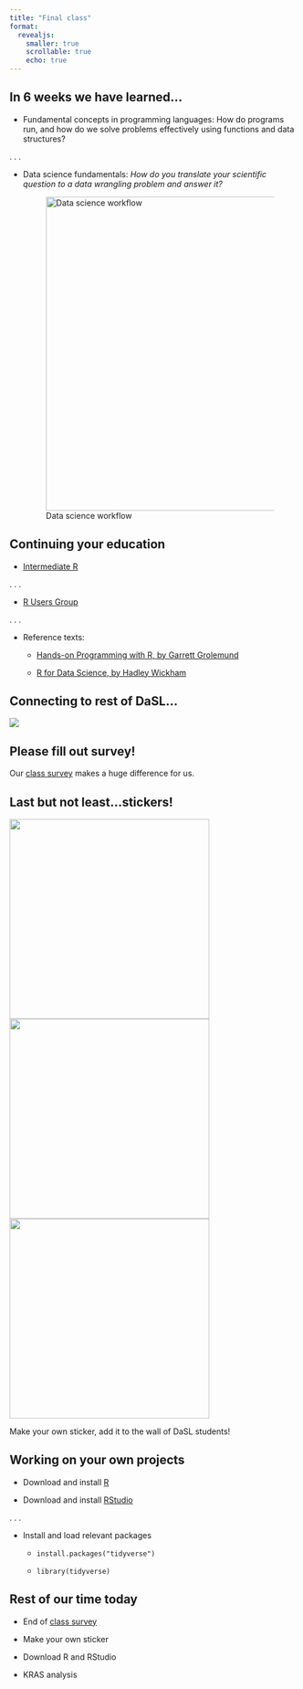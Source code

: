 ```yaml
---
title: "Final class"
format: 
  revealjs:
    smaller: true
    scrollable: true
    echo: true
---
```


## In 6 weeks we have learned...

-   Fundamental concepts in programming languages: How do programs run, and how do we solve problems effectively using functions and data structures?

. . .

-   Data science fundamentals: *How do you translate your scientific question to a data wrangling problem and answer it?*

    ![Data science workflow](https://d33wubrfki0l68.cloudfront.net/571b056757d68e6df81a3e3853f54d3c76ad6efc/32d37/diagrams/data-science.png){alt="Data science workflow" width="550"}

## Continuing your education

-   [Intermediate R](https://hutchdatascience.org/Intermediate_R/)

. . .

-   [R Users Group](https://hutchdatascience.org/usergroups/)

. . .

-   Reference texts:

    -   [Hands-on Programming with R, by Garrett Grolemund](https://rstudio-education.github.io/hopr/)

    -   [R for Data Science, by Hadley Wickham](https://r4ds.hadley.nz/)

## Connecting to rest of DaSL...

![](images/dasl_outreach.png)

## Please fill out survey!

Our [class survey](https://forms.gle/4DRFNBSNAMEXudFB9) makes a huge difference for us.

## Last but not least...stickers!

![](https://2953482177-files.gitbook.io/~/files/v0/b/gitbook-legacy-files/o/assets%2F-M38c0s4s0YCM6dGwrz1%2F-M7RetZBh2Wf7TnfLhKs%2F-M7RkjP-fqIgI8ZsDmKh%2Ftidyverse2.png?alt=media&token=73bf5842-1ae0-4ca4-8622-ec2ae9063a7a){width="350"} ![](images/Intro_To_R_2.png){width="350"} ![](images/student_stickers.jpg){width="350"}

Make your own sticker, add it to the wall of DaSL students!

## Working on your own projects

-   Download and install [R](https://cloud.r-project.org/)

-   Download and install [RStudio](https://posit.co/downloads/)

. . .

-   Install and load relevant packages

    -   `install.packages("tidyverse")`

    -   `library(tidyverse)`

## Rest of our time today

-   End of [class survey](https://forms.gle/4DRFNBSNAMEXudFB9)

-   Make your own sticker

-   Download R and RStudio

-   KRAS analysis
